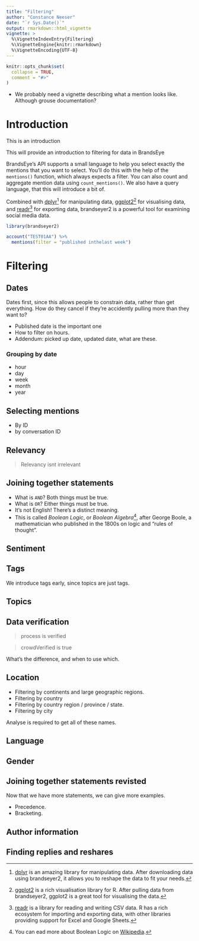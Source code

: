 ```yaml
---
title: "Filtering"
author: "Constance Neeser"
date: "`r Sys.Date()`"
output: rmarkdown::html_vignette
vignette: >
  %\VignetteIndexEntry{Filtering}
  %\VignetteEngine{knitr::rmarkdown}
  %\VignetteEncoding{UTF-8}
---
```


```r
knitr::opts_chunk$set(
  collapse = TRUE,
  comment = "#>"
)
```

- We probably need a vignette describing what a mention looks like. Although grouse 
  documentation?

# Introduction

This is an introduction

This will provide an introduction to filtering for data in BrandsEye

BrandsEye's API supports a small language to help you select exactly the mentions
that you want to select. You'll do this with the help of the `mentions()` function,
which always expects a filter. You can also count and aggregate mention data using
`count_mentions()`. We also have a query language, that this will introduce a bit of.

Combined with [dplyr][dplyr][^1] for manipulating data, [ggplot2][ggplot2][^2] for visualising data, 
and [readr][readr][^3]
for exporting data, brandseyer2 is a powerful tool for examining social media data. 

```r
library(brandseyer2)

account("TEST01AA") %>% 
  mentions(filter = "published inthelast week")  
```

# Filtering

## Dates

Dates first, since this allows people to constrain data, rather than get everything.
How do they cancel if they're accidently pulling more than they want to? 

- Published date is the important one
- How to filter on hours. 
- Addendum: picked up date, updated date, what are these.

### Grouping by date

- hour
- day
- week
- month 
- year


## Selecting mentions

- By ID
- by conversation ID

## Relevancy

> Relevancy isnt irrelevant

## Joining together statements

- What is `AND`? Both things must be true.
- What is `OR`? Either things must be true.  
- It's not English! There's a distinct meaning.
- This is called _Boolean Logic_, or _Boolean Algebra_[^4], after George Boole, a 
  mathematician who published in the 1800s on logic and "rules of thought".

## Sentiment 

## Tags

We introduce tags early, since topics are just tags.

## Topics

## Data verification

> process is verified

> crowdVerified is true

What's the difference, and when to use which. 

## Location

- Filtering by continents and large geographic regions.
- Filtering by country
- Filtering by country region / province / state.
- Filtering by city

Analyse is required to get all of these names.

## Language

## Gender

## Joining together statements revisted

Now that we have more statements, we can give more examples. 

- Precedence.
- Bracketing.

## Author information

## Finding replies and reshares


[^1]: [dplyr][dplyr] is an amazing library for manipulating data. After downloading
data using brandseyer2, it allows you to reshape the data to fit your needs.

[^2]: [ggplot2][ggplot2] is a rich visualisation library for R. After pulling data
from brandseyer2, ggplot2 is a great tool for visualising the data.

[^3]: [readr][readr] is a library for reading and writing CSV data. R has a rich ecosystem
for importing and exporting data, with other libraries providing support for Excel and Google Sheets.

[^4]: You can ead more about Boolean Logic on [Wikipedia](https://en.wikipedia.org/wiki/Boolean_algebra).

[dplyr]: https://dplyr.tidyverse.org/
[ggplot2]: https://ggplot2.tidyverse.org/
[readr]: https://readr.tidyverse.org/
